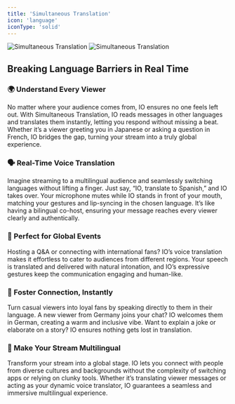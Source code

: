 ```yaml
---
title: 'Simultaneous Translation'
icon: 'language'
iconType: 'solid'
---
```


<img
  className="block dark:hidden"
  src="/images/features/simultaneous_translation_light.png"
  alt="Simultaneous Translation"
/>
<img
  className="hidden dark:block"
  src="/images/features/simultaneous_translation_dark.png"
  alt="Simultaneous Translation"
/>

## Breaking Language Barriers in Real Time

### 🌍 Understand Every Viewer
No matter where your audience comes from, IO ensures no one feels left out. With Simultaneous Translation, IO reads messages in other languages and translates them instantly, letting you respond without missing a beat. Whether it’s a viewer greeting you in Japanese or asking a question in French, IO bridges the gap, turning your stream into a truly global experience.

### 🗣️ Real-Time Voice Translation
Imagine streaming to a multilingual audience and seamlessly switching languages without lifting a finger. Just say, “IO, translate to Spanish,” and IO takes over. Your microphone mutes while IO stands in front of your mouth, matching your gestures and lip-syncing in the chosen language. It’s like having a bilingual co-host, ensuring your message reaches every viewer clearly and authentically.

### 🎤 Perfect for Global Events

Hosting a Q&A or connecting with international fans? IO’s voice translation makes it effortless to cater to audiences from different regions. Your speech is translated and delivered with natural intonation, and IO’s expressive gestures keep the communication engaging and human-like.

### 🤝 Foster Connection, Instantly

Turn casual viewers into loyal fans by speaking directly to them in their language. A new viewer from Germany joins your chat? IO welcomes them in German, creating a warm and inclusive vibe. Want to explain a joke or elaborate on a story? IO ensures nothing gets lost in translation.

### 🌟 Make Your Stream Multilingual

Transform your stream into a global stage. IO lets you connect with people from diverse cultures and backgrounds without the complexity of switching apps or relying on clunky tools. Whether it’s translating viewer messages or acting as your dynamic voice translator, IO guarantees a seamless and immersive multilingual experience.
